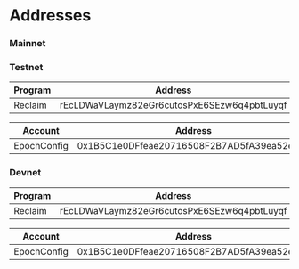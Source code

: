 # Addresses

### Mainnet

### Testnet

| Program | Address                                     |
| ------- | ------------------------------------------- |
| Reclaim | rEcLDWaVLaymz82eGr6cutosPxE6SEzw6q4pbtLuyqf |

| Account     | Address                                    |
| ----------- | ------------------------------------------ |
| EpochConfig | 0x1B5C1e0DFfeae20716508F2B7AD5fA39ea52eb7e |

### Devnet

| Program | Address                                     |
| ------- | ------------------------------------------- |
| Reclaim | rEcLDWaVLaymz82eGr6cutosPxE6SEzw6q4pbtLuyqf |

| Account     | Address                                    |
| ----------- | ------------------------------------------ |
| EpochConfig | 0x1B5C1e0DFfeae20716508F2B7AD5fA39ea52eb7e |
